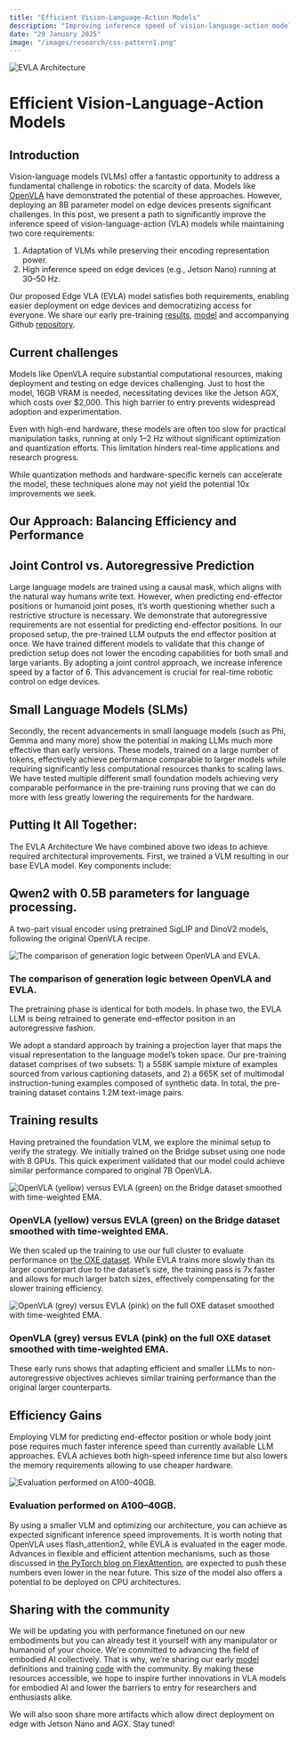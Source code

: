 ```yaml
---
title: "Efficient Vision-Language-Action Models"
description: "Improving inference speed of vision-language-action models for edge devices while preserving encoding power."
date: "29 January 2025"
image: "/images/research/css-pattern1.png"
---
```


<Image
  src="/images/research/evla_architecture.webp"
  alt="EVLA Architecture"
  width={600}
  height={300}
/>

# Efficient Vision-Language-Action Models

## Introduction

Vision-language models (VLMs) offer a fantastic opportunity to address a fundamental challenge in robotics: the scarcity of data. Models like [OpenVLA](https://openvla.github.io/) have demonstrated the potential of these approaches. However, deploying an 8B parameter model on edge devices presents significant challenges. In this post, we present a path to significantly improve the inference speed of vision-language-action (VLA) models while maintaining two core requirements:

1. Adaptation of VLMs while preserving their encoding representation power.
2. High inference speed on edge devices (e.g., Jetson Nano) running at 30–50 Hz.

Our proposed Edge VLA (EVLA) model satisfies both requirements, enabling easier deployment on edge devices and democratizing access for everyone. We share our early pre-training [results](https://kscale-public.s3.amazonaws.com/evla_09092024/report.pdf), [model](https://kscale-public.s3.amazonaws.com/evla_09092024/evla_09092024.tar.gz) and accompanying Github [repository](https://github.com/kscalelabs/evla).

## Current challenges

Models like OpenVLA require substantial computational resources, making deployment and testing on edge devices challenging. Just to host the model, 16GB VRAM is needed, necessitating devices like the Jetson AGX, which costs over $2,000. This high barrier to entry prevents widespread adoption and experimentation.

Even with high-end hardware, these models are often too slow for practical manipulation tasks, running at only 1–2 Hz without significant optimization and quantization efforts. This limitation hinders real-time applications and research progress.

While quantization methods and hardware-specific kernels can accelerate the model, these techniques alone may not yield the potential 10x improvements we seek.

## Our Approach: Balancing Efficiency and Performance

## Joint Control vs. Autoregressive Prediction

Large language models are trained using a causal mask, which aligns with the natural way humans write text. However, when predicting end-effector positions or humanoid joint poses, it’s worth questioning whether such a restrictive structure is necessary. We demonstrate that autoregressive requirements are not essential for predicting end-effector positions. In our proposed setup, the pre-trained LLM outputs the end effector position at once. We have trained different models to validate that this change of prediction setup does not lower the encoding capabilities for both small and large variants. By adopting a joint control approach, we increase inference speed by a factor of 6. This advancement is crucial for real-time robotic control on edge devices.

## Small Language Models (SLMs)

Secondly, the recent advancements in small language models (such as Phi, Gemma and many more) show the potential in making LLMs much more effective than early versions. These models, trained on a large number of tokens, effectively achieve performance comparable to larger models while requiring significantly less computational resources thanks to scaling laws. We have tested multiple different small foundation models achieving very comparable performance in the pre-training runs proving that we can do more with less greatly lowering the requirements for the hardware.

## Putting It All Together:

The EVLA Architecture
We have combined above two ideas to achieve required architectural improvements. First, we trained a VLM resulting in our base EVLA model. Key components include:

## Qwen2 with 0.5B parameters for language processing.

A two-part visual encoder using pretrained SigLIP and DinoV2 models, following the original OpenVLA recipe.

<Image
  src="/images/research/evla_architecture.webp"
  alt="The comparison of generation logic between OpenVLA and EVLA."
  width={600}
  height={300}
/>

### The comparison of generation logic between OpenVLA and EVLA.

The pretraining phase is identical for both
models. In phase two, the EVLA LLM is being retrained to generate end-effector position in an autoregressive fashion.

We adopt a standard approach by training a projection layer that maps the visual representation to the language model’s token space. Our pre-training dataset comprises of two subsets: 1) a 558K sample mixture of examples sourced from various captioning datasets, and 2) a 665K set of multimodal instruction-tuning examples composed of synthetic data. In total, the pre-training dataset contains 1.2M text-image pairs.

## Training results

Having pretrained the foundation VLM, we explore the minimal setup to verify the strategy. We initially trained on the Bridge subset using one node with 8 GPUs. This quick experiment validated that our model could achieve similar performance compared to original 7B OpenVLA.

<Image
  src="/images/research/OpenVLA_vs_EVLA.webp"
  alt="OpenVLA (yellow) versus EVLA (green) on the Bridge dataset smoothed with time-weighted EMA."
  width={600}
  height={300}
/>

### OpenVLA (yellow) versus EVLA (green) on the Bridge dataset smoothed with time-weighted EMA.

We then scaled up the training to use our full cluster to evaluate performance on [the OXE dataset](https://robotics-transformer-x.github.io/). While EVLA trains more slowly than its larger counterpart due to the dataset’s size, the training pass is 7x faster and allows for much larger batch sizes, effectively compensating for the slower training efficiency.

<Image
  src="/images/research/OpenVLA_vs_EVLA_OXE.webp"
  alt="OpenVLA (grey) versus EVLA (pink) on the full OXE dataset smoothed with time-weighted EMA."
  width={600}
  height={300}
/>

### OpenVLA (grey) versus EVLA (pink) on the full OXE dataset smoothed with time-weighted EMA.

These early runs shows that adapting efficient and smaller LLMs to non-autoregressive objectives achieves similar training performance than the original larger counterparts.

## Efficiency Gains

Employing VLM for predicting end-effector position or whole body joint pose requires much faster inference speed than currently available LLM approaches. EVLA achieves both high-speed inference time but also lowers the memory requirements allowing to use cheaper hardware.

<Image
  src="/images/research/Evaluation_ A100.webp"
  alt="Evaluation performed on A100–40GB."
  width={600}
  height={300}
/>

### Evaluation performed on A100–40GB.

By using a smaller VLM and optimizing our architecture, you can achieve as expected significant inference speed improvements. It is worth noting that OpenVLA uses flash_attention2, while EVLA is evaluated in the eager mode. Advances in flexible and efficient attention mechanisms, such as those discussed in [the PyTorch blog on FlexAttention](https://pytorch.org/blog/flexattention/), are expected to push these numbers even lower in the near future. This size of the model also offers a potential to be deployed on CPU architectures.

## Sharing with the community

We will be updating you with performance finetuned on our new embodiments but you can already test it yourself with any manipulator or humanoid of your choice. We’re committed to advancing the field of embodied AI collectively. That is why, we’re sharing our early [model](https://kscale-public.s3.amazonaws.com/evla_09092024/evla_09092024.tar.gz) definitions and training [code](https://github.com/kscalelabs/evla) with the community. By making these resources accessible, we hope to inspire further innovations in VLA models for embodied AI and lower the barriers to entry for researchers and enthusiasts alike.

We will also soon share more artifacts which allow direct deployment on edge with Jetson Nano and AGX. Stay tuned!
